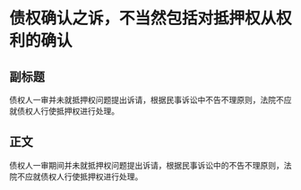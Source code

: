 # 债权确认之诉，不当然包括对抵押权从权利的确认
## 副标题
债权人一审并未就抵押权问题提出诉请，根据民事诉讼中不告不理原则，法院不应就债权人行使抵押权进行处理。
## 正文
债权人一审期间并未就抵押权问题提出诉请，根据民事诉讼中的不告不理原则，法院不应就债权人行使抵押权进行处理。